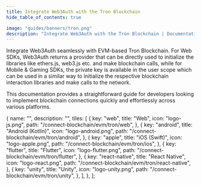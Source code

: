```yaml
---
title: Integrate Web3Auth with the Tron Blockchain
hide_table_of_contents: true

image: "guides/banners/tron.png"
description: "Integrate Web3Auth with the Tron Blockchain | Documentation - Web3Auth"
---
```



<SEO
  title="Integrate Web3Auth with the Tron Blockchain"
  description="Integrate Web3Auth with the Tron Blockchain | Documentation - Web3Auth"
  image="https://web3auth.io/docs/guides/banners/tron.png"
  slug="/connect-blockchain/evm/tron"
/>

Integrate Web3Auth seamlessly with EVM-based Tron Blockchain. For Web SDKs, Web3Auth returns a
provider that can be directly used to initialize the libraries like ethers.js, web3.js etc. and make
blockchain calls, while for Mobile & Gaming SDKs, the private key is available in the user scope
which can be used in a similar way to initialize the respective blockchain interaction libraries and
make calls to the network.

This documentation provides a straightforward guide for developers looking to implement blockchain
connections quickly and effortlessly across various platforms.

  {
    name: "",
    description: "",
    tiles: [
      {
        key: "web",
        title: "Web",
        icon: "logo-js.png",
        path: "/connect-blockchain/evm/tron/web",
      },
      {
        key: "android",
        title: "Android (Kotlin)",
        icon: "logo-android.png",
        path: "/connect-blockchain/evm/tron/android",
      },
      {
        key: "apple",
        title: "iOS (Swift)",
        icon: "logo-apple.png",
        path: "/connect-blockchain/evm/tron/ios",
      },
      {
        key: "flutter",
        title: "Flutter",
        icon: "logo-flutter.png",
        path: "/connect-blockchain/evm/tron/flutter",
      },
      {
        key: "react-native",
        title: "React Native",
        icon: "logo-react.png",
        path: "/connect-blockchain/evm/tron/react-native",
      },
      {
        key: "unity",
        title: "Unity",
        icon: "logo-unity.png",
        path: "/connect-blockchain/evm/tron/unity",
      },
    ],
  },
];

<Tiles tileGroups={Tron} />
